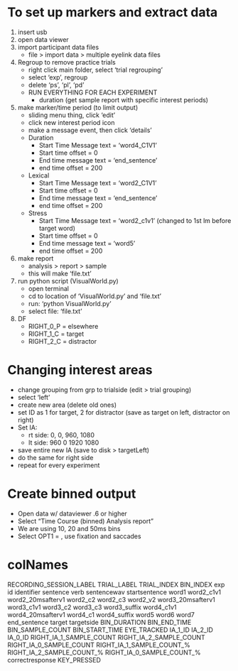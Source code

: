 
# To set up markers and extract data

1. insert usb
2. open data viewer
3. import participant data files
	- file > import data > multiple eyelink data files
4. Regroup to remove practice trials
	- right click main folder, select 'trial regrouping'
	- select 'exp', regroup
	- delete 'ps', 'pl', 'pd'
	- RUN EVERYTHING FOR EACH EXPERIMENT
		- duration (get sample report with specific interest periods)
5. make marker/time period (to limit output)
	- sliding menu thing, click 'edit'
	- click new interest period icon
	- make a message event, then click 'details'
	- Duration
		- Start Time Message text = 'word4_C1V1'
		- Start time offset = 0
		- End time message text = 'end_sentence'
		- end time offset = 200
	- Lexical
		- Start Time Message text = 'word2_C1V1'
		- Start time offset = 0
		- End time message text = 'end_sentence'
		- end time offset = 200
	- Stress
		- Start Time Message text = 'word2_c1v1' (changed to 1st lm before target word)
		- Start time offset = 0
		- End time message text = 'word5'
		- end time offset = 200
5. make report
	- analysis > report > sample 
	- this will make 'file.txt'
6. run python script (VisualWorld.py)
	- open terminal
	- cd to location of 'VisualWorld.py' and 'file.txt'
	- run: 'python VisualWorld.py'
	- select file: 'file.txt'
7. DF
	- RIGHT_0_P = elsewhere
	- RIGHT_1_C = target
	- RIGHT_2_C = distractor








# Changing interest areas

- change grouping from grp to trialside (edit > trial grouping)
- select 'left'
- create new area (delete old ones)
- set ID as 1 for target, 2 for distractor (save as target on left, distractor on right)
- Set IA: 
	- rt side: 0, 0, 960, 1080
	- lt side: 960 0 1920 1080
- save entire new IA (save to disk > targetLeft)
- do the same for right side
- repeat for every experiment


# Create binned output

- Open data w/ dataviewer .6 or higher
- Select "Time Course (binned) Analysis report"
- We are using 10, 20 and 50ms bins
- Select OPT1 = , use fixation and saccades


# colNames

RECORDING_SESSION_LABEL
TRIAL_LABEL
TRIAL_INDEX
BIN_INDEX
exp
id
identifier
sentence
verb
sentencewav
startsentence
word1
word2_c1v1
word2_20msafterv1
word2_c2
word2_c3
word2_v2
word3_20msafterv1
word3_c1v1
word3_c2
word3_c3
word3_suffix
word4_c1v1
word4_20msafterv1
word4_c1
word4_suffix
word5
word6
word7
end_sentence
target
targetside
BIN_DURATION
BIN_END_TIME
BIN_SAMPLE_COUNT
BIN_START_TIME
EYE_TRACKED
IA_1_ID
IA_2_ID
IA_0_ID
RIGHT_IA_1_SAMPLE_COUNT
RIGHT_IA_2_SAMPLE_COUNT
RIGHT_IA_0_SAMPLE_COUNT
RIGHT_IA_1_SAMPLE_COUNT_%
RIGHT_IA_2_SAMPLE_COUNT_%
RIGHT_IA_0_SAMPLE_COUNT_%
correctresponse
KEY_PRESSED















